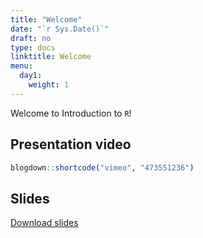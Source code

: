 ---
title: "Welcome"
date: "`r Sys.Date()`"
draft: no
type: docs
linktitle: Welcome
menu:
  day1:
    weight: 1
---

Welcome to Introduction to `R`! 

## Presentation video

```{r, echo=F}
blogdown::shortcode("vimeo", "473551236")
```

## Slides

[Download slides](../../../Course_Modularization/Intro to R/Slides/00_welcome_slides.pptx)



